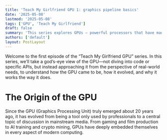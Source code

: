 ```yaml
---
title: 'Teach My Girlfriend GPU 1: graphics pipeline basics'
date: '2025-05-08'
lastmod: '2025-05-08'
tags: ['GPU', 'Teach My Girlfriend']
draft: false
summary: 'This series explores GPUs — powerful processors that have made an impact across many fields. In this first post, we will take a look at the basic graphics pipeline, the foundation of most mainstream GPUs from the 2000s.'
authors: ['default']
layout: PostLayout
---
```


<TOCInline toc={props.toc} />

Welcome to the first episode of the “Teach My Girlfriend GPU” series.
In this series, we’ll take a god’s-eye view of the GPU—not diving into code or specific APIs, but instead approaching it from the perspective of real-world needs, to understand how the GPU came to be, how it evolved, and why it works the way it does.

# The Origin of the GPU

Since the GPU (Graphics Processing Unit) truly emerged about 20 years ago, it has evolved from being a tool only used by professionals to a central topic of discussion in mainstream media. From gaming and film production to AI training and crypto mining, GPUs have deeply embedded themselves in every aspect of modern computing.
